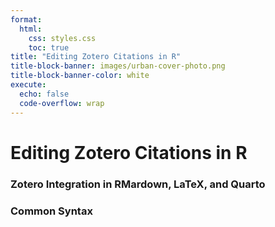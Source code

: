 ```yaml
---
format:
  html:
    css: styles.css
    toc: true
title: "Editing Zotero Citations in R"
title-block-banner: images/urban-cover-photo.png
title-block-banner-color: white
execute:
  echo: false
  code-overflow: wrap
---
```


# Editing Zotero Citations in R

### Zotero Integration in RMardown, LaTeX, and Quarto

### Common Syntax